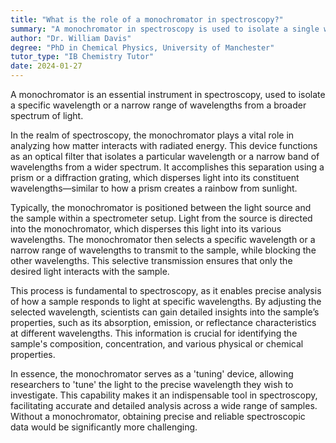 ```yaml
---
title: "What is the role of a monochromator in spectroscopy?"
summary: "A monochromator in spectroscopy is used to isolate a single wavelength or a narrow range of wavelengths from a broader spectrum."
author: "Dr. William Davis"
degree: "PhD in Chemical Physics, University of Manchester"
tutor_type: "IB Chemistry Tutor"
date: 2024-01-27
---
```


A monochromator is an essential instrument in spectroscopy, used to isolate a specific wavelength or a narrow range of wavelengths from a broader spectrum of light.

In the realm of spectroscopy, the monochromator plays a vital role in analyzing how matter interacts with radiated energy. This device functions as an optical filter that isolates a particular wavelength or a narrow band of wavelengths from a wider spectrum. It accomplishes this separation using a prism or a diffraction grating, which disperses light into its constituent wavelengths—similar to how a prism creates a rainbow from sunlight.

Typically, the monochromator is positioned between the light source and the sample within a spectrometer setup. Light from the source is directed into the monochromator, which disperses this light into its various wavelengths. The monochromator then selects a specific wavelength or a narrow range of wavelengths to transmit to the sample, while blocking the other wavelengths. This selective transmission ensures that only the desired light interacts with the sample.

This process is fundamental to spectroscopy, as it enables precise analysis of how a sample responds to light at specific wavelengths. By adjusting the selected wavelength, scientists can gain detailed insights into the sample’s properties, such as its absorption, emission, or reflectance characteristics at different wavelengths. This information is crucial for identifying the sample's composition, concentration, and various physical or chemical properties.

In essence, the monochromator serves as a 'tuning' device, allowing researchers to 'tune' the light to the precise wavelength they wish to investigate. This capability makes it an indispensable tool in spectroscopy, facilitating accurate and detailed analysis across a wide range of samples. Without a monochromator, obtaining precise and reliable spectroscopic data would be significantly more challenging.
    